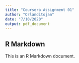 ```yaml
---
title: "Coursera Assignment 01"
author: "Orlanditojan"
date: "7/10/2020"
output: pdf_document
---
```



## R Markdown

This is an R Markdown document.